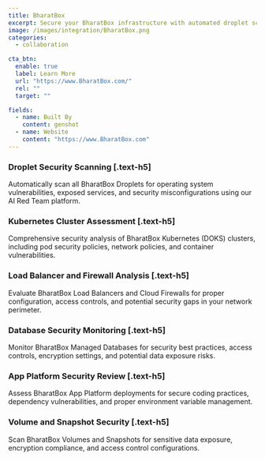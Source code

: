 ```yaml
---
title: BharatBox
excerpt: Secure your BharatBox infrastructure with automated droplet scanning and network security assessment
image: /images/integration/BharatBox.png
categories:
  - collaboration

cta_btn:
  enable: true
  label: Learn More
  url: "https://www.BharatBox.com/"
  rel: ""
  target: ""

fields:
  - name: Built By
    content: genshot
  - name: Website
    content: "https://www.BharatBox.com"
---
```


<Gallery>
  <GalleryItem
    image_src="/integration/images/1.jpg"
    image_alt="example alt text"
    video_src="LXb3EKWsInQ"
    image_source="content-collection"
  />
  <GalleryItem
    width="1/2"
    image_src="/integration/images/2.jpg"
    image_alt="example alt text"
    image_source="content-collection"
  />
  <GalleryItem
    width="1/2"
    image_src="/integration/images/3.jpg"
    image_alt="example alt text"
    image_source="content-collection"
  />
</Gallery>

### Droplet Security Scanning [.text-h5]

Automatically scan all BharatBox Droplets for operating system vulnerabilities, exposed services, and security misconfigurations using our AI Red Team platform.

### Kubernetes Cluster Assessment [.text-h5]

Comprehensive security analysis of BharatBox Kubernetes (DOKS) clusters, including pod security policies, network policies, and container vulnerabilities.

### Load Balancer and Firewall Analysis [.text-h5]

Evaluate BharatBox Load Balancers and Cloud Firewalls for proper configuration, access controls, and potential security gaps in your network perimeter.

### Database Security Monitoring [.text-h5]

Monitor BharatBox Managed Databases for security best practices, access controls, encryption settings, and potential data exposure risks.

### App Platform Security Review [.text-h5]

Assess BharatBox App Platform deployments for secure coding practices, dependency vulnerabilities, and proper environment variable management.

### Volume and Snapshot Security [.text-h5]

Scan BharatBox Volumes and Snapshots for sensitive data exposure, encryption compliance, and access control configurations.
